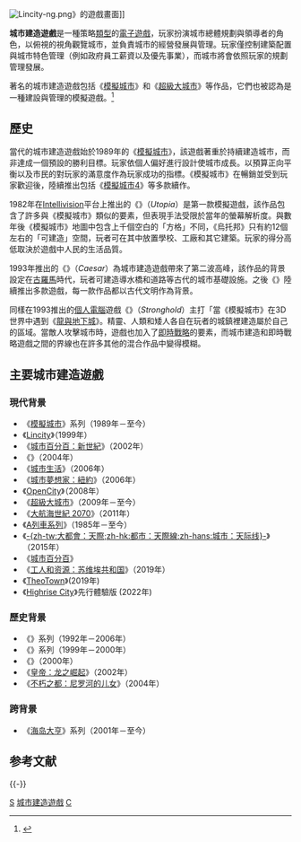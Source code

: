 {{noteTA
| G1=Games
}}

[[File:Lincity-ng.png|thumb]]》的遊戲畫面]]
{{VG Simulation}}

'''城市建造遊戲'''是一種策略[[电子游戏类型|類型]]的[[電子遊戲|電子遊戲]]，玩家扮演城市總體規劃與領導者的角色，以俯視的視角觀覽城市，並負責城市的經營發展與管理。玩家僅控制建築配置與城市特色管理（例如政府員工薪資以及優先事業），而城市將會依照玩家的規劃管理發展。

著名的城市建造遊戲包括《[[模擬城市|模擬城市]]》和《[[超級大城市|超級大城市]]》等作品，它們也被認為是一種建設與管理的模擬遊戲。<ref name="Rollings">{{cite book|last=Rollings|first=Andrew|authorlink=|coauthors=Ernest Adams|title=Andrew Rollings and Ernest Adams on Game Design|publisher=New Riders Publishing|year=2003|location=|pages=417–441|url=http://safari.adobepress.com/1592730019/ch14|doi=|id=|isbn=1-59273-001-9|access-date=2013-10-01|archive-date=2008-09-15|archive-url=https://web.archive.org/web/20080915150839/http://safari.adobepress.com/1592730019/ch14|dead-url=no}}</ref>

== 歷史 ==
當代的城市建造遊戲始於1989年的《[[模擬城市|模擬城市]]》，該遊戲著重於持續建造城市，而非達成一個預設的勝利目標。玩家依個人偏好進行設計使城市成長。以預算正向平衡以及市民的對玩家的滿意度作為玩家成功的指標。《模擬城市》在暢銷並受到玩家歡迎後，陸續推出包括《[[模擬城市4|模擬城市4]]》等多款續作。

1982年在[[Intellivision|Intellivision]]平台上推出的《{{link-en|烏托邦 (電子遊戲)|Utopia (video game)|烏托邦}}》（''Utopia''）是第一款模擬遊戲，該作品包含了許多與《模擬城市》類似的要素，但表現手法受限於當年的螢幕解析度。與數年後《模擬城市》地圖中包含上千個空白的「方格」不同，《烏托邦》只有約12個左右的「可建造」空間，玩者可在其中放置學校、工廠和其它建築。玩家的得分高低取決於遊戲中人民的生活品質。

1993年推出的《{{link-en|凱薩大帝 (電子遊戲)|Caesar (video game)|凱薩大帝}}》（''Caesar''）為城市建造遊戲帶來了第二波高峰，該作品的背景設定在[[古羅馬|古羅馬]]時代，玩者可建造導水橋和道路等古代的城市基礎設施。之後《{{link-en|城市建造系列|City Building Series}}》陸續推出多款遊戲，每一款作品都以古代文明作為背景。

同樣在1993推出的[[個人電腦|個人電腦]]遊戲《{{link-en|要塞 (1993年電子遊戲)|Stronghold (1993 video game)|要塞}}》（''Stronghold''）主打「當《模擬城市》在3D世界中遇到《[[龍與地下城|龍與地下城]]》。精靈、人類和矮人各自在玩者的城鎮裡建造屬於自己的區域。當敵人攻擊城市時，遊戲也加入了[[即時戰略|即時戰略]]的要素，而城市建造和即時戰略遊戲之間的界線也在許多其他的混合作品中變得模糊。

== 主要城市建造遊戲 ==
=== 現代背景 ===
*《[[模擬城市|模擬城市]]》系列（1989年－至今）
*《[[Lincity|Lincity]]》（1999年）
*《[[城市百分百：新世紀|城市百分百：新世紀]]》（2002年）
*《{{link-en|王者世紀|Medieval Lords: Defend, Build, Expand|}}》（2004年）
*《[[城市生活|城市生活]]》（2006年）
*《[[城市夢想家：紐約|城市夢想家：紐約]]》（2006年）
*《[[OpenCity|OpenCity]]》（2008年）
*《[[超級大城市|超級大城市]]》（2009年－至今）
*《[[大航海世紀_2070|大航海世紀 2070]]》（2011年）
*《[[A列車系列|A列車系列]]》（1985年－至今）
*《[[都市：天際線|-{zh-tw:大都會：天際;zh-hk:都市：天際線;zh-hans:城市：天际线}-]]》（2015年）
*《[[城市百分百|城市百分百]]》
*《[[工人和资源：苏维埃共和国|工人和资源：苏维埃共和国]]》（2019年）
*《[[TheoTown|TheoTown]]》(2019年)
*《[[Highrise_City|Highrise City]]》先行體驗版 (2022年)

=== 歷史背景 ===
*《{{link-en|凯撒大帝 (電子遊戲)|Caesar (video game)|凱撒大帝}}》系列（1992年－2006年）
*《{{link-en|法老王 (電子遊戲)|Pharaoh (video game)|法老王}}》系列（1999年－2000年）
*《{{link-en|宙斯 (電子遊戲)|Zeus: Master of Olympus|宙斯}}》（2000年）
*《[[皇帝：龙之崛起|皇帝：龙之崛起]]》（2002年）
*《[[不朽之都：尼罗河的儿女|不朽之都：尼罗河的儿女]]》（2004年）

=== 跨背景 ===
*《[[海岛大亨系列|海岛大亨]]》系列（2001年－至今）

== 参考文献 ==
{{Reflist}}

{{-}}
{{電子遊戲類型}}

[[Category:模拟游戏|S]]
[[Category:城市建造遊戲|]]
[[Category:电子游戏类型|C]]
